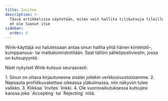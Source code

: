 ```yaml
---
title: Invites
description: >-
  Tässä artikkelissa näytetään, miten voit hallita tilikutsuja tileille, joita
  et ole luonut itse
sidebar:
  order: 4
---
```

Wink-käyttäjä voi halutessaan antaa sinun hallita yhtä hänen kiinteistö-, kumppanuus- tai matkatoimistotiliään. Saat tällöin sähköpostiviestin, jossa on kutsupyyntö.


Näet nykyiset Wink-kutsusi seuraavasti:

<Steps>
  1. Sinun on oltava kirjautuneena sisään jollekin verkkosivustoistamme.
  2. Napsauta profiilikuvakettasi oikeassa yläkulmassa, niin näkyviin tulee valikko.
  3. Klikkaa `Invites` linkki.
  4. Ole vuorovaikutuksessa kutsujesi kanssa joko `Accepting` tai `Rejecting` niitä.
</Steps>

